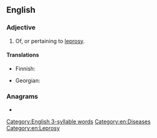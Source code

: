==English==

===Adjective===
{{en-adj}}

# Of, or pertaining to [[leprosy]].

====Translations====
{{trans-top|of, or pertaining to leprosy}}
* Finnish: {{t+|fi|spitaalinen}}
{{trans-mid}}
* Georgian: {{t|ka|კეთროვანი|sc=Geor}}
{{trans-bottom}}

===Anagrams===
* {{anagrams|en|petrolic}}

[[Category:English 3-syllable words]]
[[Category:en:Diseases]]
[[Category:en:Leprosy]]